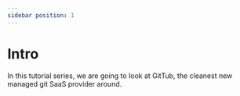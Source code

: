 ```yaml
---
sidebar position: 1
---
```


# Intro

In this tutorial series, we are going to look at GitTub, the cleanest new managed git SaaS provider around.
